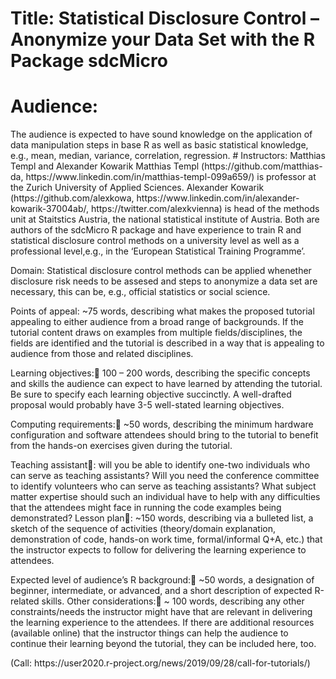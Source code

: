 # Title: Statistical Disclosure Control – Anonymize your Data Set with the R Package sdcMicro


# Audience:
The audience is expected to have sound knowledge on the application of data manipulation steps in base R as well as basic statistical knowledge, e.g., mean, median, variance, correlation, regression.
# Instructors:
Matthias Templ and Alexander Kowarik
Matthias Templ (https://github.com/matthias-da, https://www.linkedin.com/in/matthias-templ-099a659/) is professor at the Zurich University of Applied Sciences.  Alexander Kowarik (https://github.com/alexkowa, https://www.linkedin.com/in/alexander-kowarik-37004ab/, https://twitter.com/alexkvienna) is head of the methods unit at Staitstics Austria, the national statistical institute of Austria.
Both are authors of the sdcMicro R package and have experience to train R and statistical disclosure control methods on a university level as well as a professional level,e.g., in the ‘European Statistical Training Programme’. 

Domain: Statistical disclosure control methods can be applied whenether disclosure risk needs to be assesed and steps to anonymize a data set are necessary, this can be, e.g., official statistics or social science.

Points of appeal: ~75 words, describing what makes the proposed tutorial appealing to either audience from a broad range of backgrounds. If the tutorial content draws on examples from multiple fields/disciplines, the fields are identified and the tutorial is described in a way that is appealing to audience from those and related disciplines.

Learning objectives: 100 – 200 words, describing the specific concepts and skills the audience can expect to have learned by attending the tutorial. Be sure to specify each learning objective succinctly. A well-drafted proposal would probably have 3-5 well-stated learning objectives.

Computing requirements: ~50 words, describing the minimum hardware configuration and software attendees should bring to the tutorial to benefit from the hands-on exercises given during the tutorial.

Teaching assistant: will you be able to identify one-two individuals who can serve as teaching assistants? Will you need the conference committee to identify volunteers who can serve as teaching assistants? What subject matter expertise should such an individual have to help with any difficulties that the attendees might face in running the code examples being demonstrated? Lesson plan: ~150 words, describing via a bulleted list, a sketch of the sequence of activities (theory/domain explanation, demonstration of code, hands-on work time, formal/informal Q+A, etc.) that the instructor expects to follow for delivering the learning experience to attendees.

Expected level of audience’s R background: ~50 words, a designation of beginner, intermediate, or advanced, and a short description of expected R-related skills. Other considerations: ~ 100 words, describing any other constraints/needs the instructor might have that are relevant in delivering the learning experience to the attendees. If there are additional resources (available online) that the instructor things can help the audience to continue their learning beyond the tutorial, they can be included here, too.

(Call: https://user2020.r-project.org/news/2019/09/28/call-for-tutorials/)